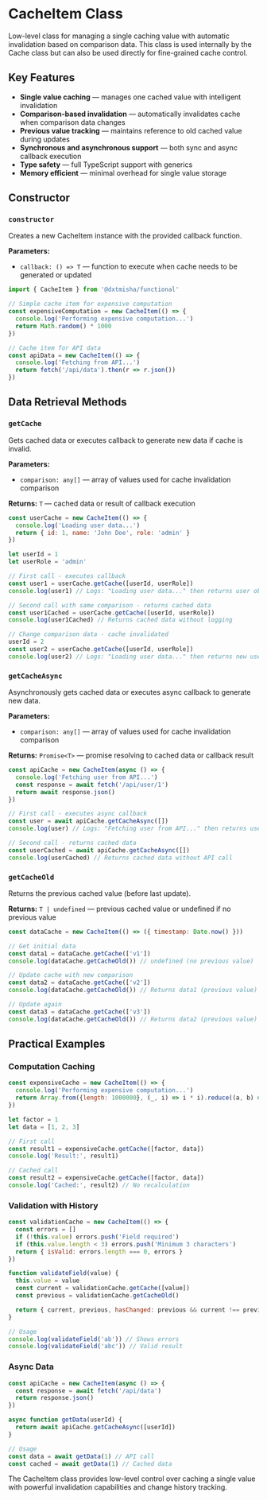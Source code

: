 
<Meta title='@dxtmisha/functional/en/Classes/CacheItem'/>

# CacheItem Class

Low-level class for managing a single caching value with automatic invalidation based on comparison data. This class is used internally by the Cache class but can also be used directly for fine-grained cache control.

## Key Features

- **Single value caching** — manages one cached value with intelligent invalidation
- **Comparison-based invalidation** — automatically invalidates cache when comparison data changes
- **Previous value tracking** — maintains reference to old cached value during updates
- **Synchronous and asynchronous support** — both sync and async callback execution
- **Type safety** — full TypeScript support with generics
- **Memory efficient** — minimal overhead for single value storage

## Constructor

### `constructor`

Creates a new CacheItem instance with the provided callback function.

**Parameters:**
- `callback: () => T` — function to execute when cache needs to be generated or updated

```javascript
import { CacheItem } from '@dxtmisha/functional'

// Simple cache item for expensive computation
const expensiveComputation = new CacheItem(() => {
  console.log('Performing expensive computation...')
  return Math.random() * 1000
})

// Cache item for API data
const apiData = new CacheItem(() => {
  console.log('Fetching from API...')
  return fetch('/api/data').then(r => r.json())
})
```

## Data Retrieval Methods

### `getCache`

Gets cached data or executes callback to generate new data if cache is invalid.

**Parameters:**
- `comparison: any[]` — array of values used for cache invalidation comparison

**Returns:** `T` — cached data or result of callback execution

```javascript
const userCache = new CacheItem(() => {
  console.log('Loading user data...')
  return { id: 1, name: 'John Doe', role: 'admin' }
})

let userId = 1
let userRole = 'admin'

// First call - executes callback
const user1 = userCache.getCache([userId, userRole])
console.log(user1) // Logs: "Loading user data..." then returns user object

// Second call with same comparison - returns cached data
const user1Cached = userCache.getCache([userId, userRole])
console.log(user1Cached) // Returns cached data without logging

// Change comparison data - cache invalidated
userId = 2
const user2 = userCache.getCache([userId, userRole])
console.log(user2) // Logs: "Loading user data..." then returns new user object
```

### `getCacheAsync`

Asynchronously gets cached data or executes async callback to generate new data.

**Parameters:**
- `comparison: any[]` — array of values used for cache invalidation comparison

**Returns:** `Promise<T>` — promise resolving to cached data or callback result

```javascript
const apiCache = new CacheItem(async () => {
  console.log('Fetching user from API...')
  const response = await fetch('/api/user/1')
  return await response.json()
})

// First call - executes async callback
const user = await apiCache.getCacheAsync([])
console.log(user) // Logs: "Fetching user from API..." then returns user data

// Second call - returns cached data
const userCached = await apiCache.getCacheAsync([])
console.log(userCached) // Returns cached data without API call
```

### `getCacheOld`

Returns the previous cached value (before last update).

**Returns:** `T | undefined` — previous cached value or undefined if no previous value

```javascript
const dataCache = new CacheItem(() => ({ timestamp: Date.now() }))

// Get initial data
const data1 = dataCache.getCache(['v1'])
console.log(dataCache.getCacheOld()) // undefined (no previous value)

// Update cache with new comparison
const data2 = dataCache.getCache(['v2'])
console.log(dataCache.getCacheOld()) // Returns data1 (previous value)

// Update again
const data3 = dataCache.getCache(['v3'])
console.log(dataCache.getCacheOld()) // Returns data2 (previous value)
```

## Practical Examples

### Computation Caching

```javascript
const expensiveCache = new CacheItem(() => {
  console.log('Performing expensive computation...')
  return Array.from({length: 1000000}, (_, i) => i * i).reduce((a, b) => a + b)
})

let factor = 1
let data = [1, 2, 3]

// First call
const result1 = expensiveCache.getCache([factor, data])
console.log('Result:', result1)

// Cached call
const result2 = expensiveCache.getCache([factor, data])
console.log('Cached:', result2) // No recalculation
```

### Validation with History

```javascript
const validationCache = new CacheItem(() => {
  const errors = []
  if (!this.value) errors.push('Field required')
  if (this.value.length < 3) errors.push('Minimum 3 characters')
  return { isValid: errors.length === 0, errors }
})

function validateField(value) {
  this.value = value
  const current = validationCache.getCache([value])
  const previous = validationCache.getCacheOld()

  return { current, previous, hasChanged: previous && current !== previous }
}

// Usage
console.log(validateField('ab')) // Shows errors
console.log(validateField('abc')) // Valid result
```

### Async Data

```javascript
const apiCache = new CacheItem(async () => {
  const response = await fetch('/api/data')
  return response.json()
})

async function getData(userId) {
  return await apiCache.getCacheAsync([userId])
}

// Usage
const data = await getData(1) // API call
const cached = await getData(1) // Cached data
```

The CacheItem class provides low-level control over caching a single value with powerful invalidation capabilities and change history tracking.
